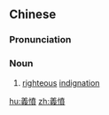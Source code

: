 {{also|义愤}}
==Chinese==
{{zh-forms|s=义愤}}

===Pronunciation===
{{zh-pron
|m=yìfèn
|c=ji6 fan5
|h=pfs=ngi-fun
|mn=qz,tw:gī-hùn/xm:gī-hūn/zz:gī-hún
|cat=n
}}

===Noun===
{{zh-noun}}

# [[righteous]] [[indignation]]

[[hu:義憤]]
[[zh:義憤]]